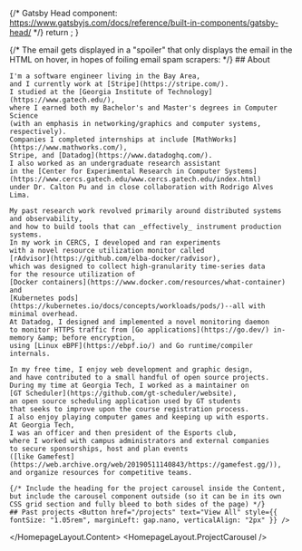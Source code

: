 
{/* Gatsby Head component:
https://www.gatsbyjs.com/docs/reference/built-in-components/gatsby-head/ */}
  return <Meta />;
}

<HomepageLayout>
  <HomepageLayout.ProfilePicture />
  {/* The email gets displayed in a "spoiler"
  that only displays the email in the HTML on hover,
  in hopes of foiling email spam scrapers: */}
  <HomepageLayout.Name
    name="Joseph Azevedo"
    headline="Software engineer"
    subHeadline="Stripe"
    email="jazevedo620@gmail.com"
  />
  <HomepageLayout.Content>
    ## About

    I'm a software engineer living in the Bay Area,
    and I currently work at [Stripe](https://stripe.com/).
    I studied at the [Georgia Institute of Technology](https://www.gatech.edu/),
    where I earned both my Bachelor's and Master's degrees in Computer Science
    (with an emphasis in networking/graphics and computer systems, respectively).
    Companies I completed internships at include [MathWorks](https://www.mathworks.com/),
    Stripe, and [Datadog](https://www.datadoghq.com/).
    I also worked as an undergraduate research assistant
    in the [Center for Experimental Research in Computer Systems](https://www.cercs.gatech.edu/www.cercs.gatech.edu/index.html)
    under Dr. Calton Pu and in close collaboration with Rodrigo Alves Lima.

    My past research work revolved primarily around distributed systems and observability,
    and how to build tools that can _effectively_ instrument production systems.
    In my work in CERCS, I developed and ran experiments
    with a novel resource utilization monitor called
    [rAdvisor](https://github.com/elba-docker/radvisor),
    which was designed to collect high-granularity time-series data
    for the resource utilization of
    [Docker containers](https://www.docker.com/resources/what-container) and
    [Kubernetes pods](https://kubernetes.io/docs/concepts/workloads/pods/)--all with minimal overhead.
    At Datadog, I designed and implemented a novel monitoring daemon
    to monitor HTTPS traffic from [Go applications](https://go.dev/) in-memory &amp; before encryption,
    using [Linux eBPF](https://ebpf.io/) and Go runtime/compiler internals.

    In my free time, I enjoy web development and graphic design,
    and have contributed to a small handful of open source projects.
    During my time at Georgia Tech, I worked as a maintainer on
    [GT Scheduler](https://github.com/gt-scheduler/website),
    an open source scheduling application used by GT students
    that seeks to improve upon the course registration process.
    I also enjoy playing computer games and keeping up with esports.
    At Georgia Tech,
    I was an officer and then president of the Esports club,
    where I worked with campus administrators and external companies
    to secure sponsorships, host and plan events
    ([like Gamefest](https://web.archive.org/web/20190511140843/https://gamefest.gg/)),
    and organize resources for competitive teams.

    {/* Include the heading for the project carousel inside the Content,
    but include the carousel component outside (so it can be in its own
    CSS grid section and fully bleed to both sides of the page) */}
    ## Past projects <Button href="/projects" text="View All" style={{ fontSize: "1.05rem", marginLeft: gap.nano, verticalAlign: "2px" }} />
  </HomepageLayout.Content>
  <HomepageLayout.ProjectCarousel />
</HomepageLayout>
